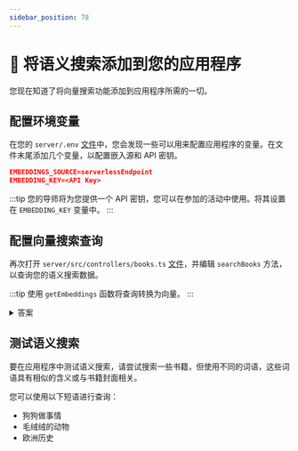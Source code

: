 ```yaml
---
sidebar_position: 78
---
```



# 👐 将语义搜索添加到您的应用程序

您现在知道了将向量搜索功能添加到应用程序所需的一切。

## 配置环境变量

在您的 `server/.env` [文件](https://github.com/mongodb-developer/library-management-system/blob/main/server/.env)中，您会发现一些可以用来配置应用程序的变量。在文件末尾添加几个变量，以配置嵌入源和 API 密钥。

```json
EMBEDDINGS_SOURCE=serverlessEndpoint
EMBEDDING_KEY=<API Key>
```

:::tip
您的导师将为您提供一个 API 密钥，您可以在参加的活动中使用。将其设置在 `EMBEDDING_KEY` 变量中。
:::

## 配置向量搜索查询

再次打开 `server/src/controllers/books.ts` [文件](https://github.com/mongodb-developer/library-management-system/blob/main/server/src/controllers/books.ts)，并编辑 `searchBooks` 方法，以查询您的语义搜索数据。

:::tip
使用 `getEmbeddings` 函数将查询转换为向量。
:::

<details>
<summary>答案</summary>
<div>

```js
public async searchBooks(query: string): Promise<Book[]> {
  const vector = await getEmbeddings(query);
  const aggregationPipeline = [
    {
      $vectorSearch: {
        queryVector:  vector,
        path: 'embeddings',
        numCandidates: 100,
        index: 'vectorsearch',
        limit: 100,
      }
    }
  ];
  const books = await collections?.books?.aggregate(aggregationPipeline).toArray() as Book[];
  return books;
}
```
</div>
</details>

## 测试语义搜索

要在应用程序中测试语义搜索，请尝试搜索一些书籍，但使用不同的词语，这些词语具有相似的含义或与书籍封面相关。

您可以使用以下短语进行查询：
- 狗狗做事情
- 毛绒绒的动物
- 欧洲历史